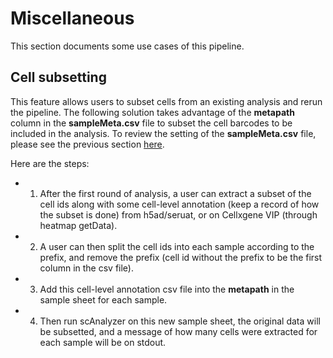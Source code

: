 # Miscellaneous

This section documents some use cases of this pipeline.

## Cell subsetting

This feature allows users to subset cells from an existing analysis and rerun the pipeline. The following solution takes advantage of the **metapath** column in the **sampleMeta.csv** file to subset the cell barcodes to be included in the analysis. To review the setting of the **sampleMeta.csv** file, please see the previous section [here](#section52).

Here are the steps:

  - 1. After the first round of analysis, a user can extract a subset of the cell ids along with some cell-level annotation (keep a record of how the subset is done) from h5ad/seruat, or on Cellxgene VIP (through heatmap getData).

  - 2. A user can then split the cell ids into each sample according to the prefix, and remove the prefix (cell id without the prefix to be the first column in the csv file).
  
  - 3. Add this cell-level annotation csv file into the **metapath** in the sample sheet for each sample.

  - 4. Then run scAnalyzer on this new sample sheet, the original data will be subsetted, and a message of how many cells were extracted for each sample will be on stdout.